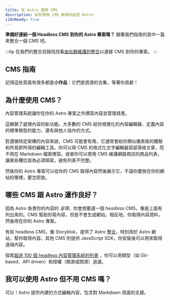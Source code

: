 ```yaml
---
title: 在 Astro 使用 CMS
description: 如何使用 CMS 新增內容至 Astro
i18nReady: true
---
```


**準備好連結一個 Headless CMS 到你的 Astro 專案嗎？** 跟著我們指南的其中一篇來整合一個 CMS 吧。

:::tip
在我們的整合目錄找找看[由社群維護的整合](https://astro.build/integrations/?search=cms)以連接 CMS 到你的專案。
:::

## CMS 指南

記得這些頁面有很多都是**小作品**：它們是資源的合集，等著你貢獻！

<CMSGuidesNav />

## 為什麼使用 CMS？

內容管理系統讓你在你的 Astro 專案之外撰寫內容並管理資產。

這解鎖了處理內容的新功能。大多數的 CMS 給你視覺化的內容編輯器、定義內容的標準類型的能力、還有與他人協作的方式。

對遵循特定架構的內容來說，CMS 可能會有用，它通常會給你類似儀表板的體驗和所見即所得的編輯工具。你可以用 CMS 的格式化文字編輯器寫部落格文章，而不用在 Markdown 檔案裡寫。或者你可以使用 CMS 維護網路商店的商品列表，讓某些欄位設為必須填寫，避免列表不完整。

然後你的 Astro 專案可以從你的 CMS 取得內容然後展示它，不論你要放在你的網站的哪裡，要怎麽放。


## 哪些 CMS 跟 Astro 運作良好？

因為 Astro 負責你的內容的 _呈現_，你會想要選一個 _headless_ CMS，像是上面有列出來的。CMS 幫助你寫內容，但是不會生成網站。相反地，你取得內容資料，然後用在你的 Astro 專案。

有些 headless CMS，像 Storyblok，提供了 Astro [整合](/zh-tw/guides/integrations-guide/)，特別用於 Astro 網站，幫你取得內容。其他 CMS 則提供 JavaScript SDK，你安裝後可以用來取得遠端內容。

<ReadMore> 探索[超過 100 個 headless 內容管理系統的列表](https://jamstack.org/headless-cms/) <Badge text="External" />，你可以用類型（如 Git-based、API driven）和授權（開源或閉源）過濾。</ReadMore>

## 我可以使用 Astro 但不用 CMS 嗎？

可以！Astro 提供內建的方式編輯內容，包含對 Markdown 頁面的支援。

